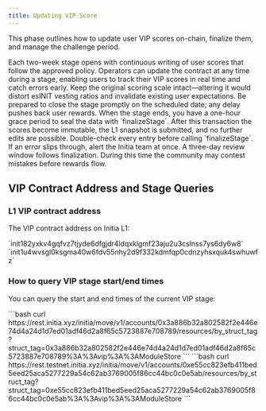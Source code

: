 ```yaml
---
title: Updating VIP Score
---
```


This phase outlines how to update user VIP scores on-chain, finalize them, and manage the challenge period.

<Steps>
  <Step title="Record VIP scores on-chain">
    Each two-week stage opens with continuous writing of user scores that follow the approved policy.  
    Operators can update the contract at any time during a stage, enabling users to track their VIP scores in real time and catch errors early.
    Keep the original scoring scale intact—altering it would distort esINIT vesting ratios and invalidate existing user expectations.  
    Be prepared to close the stage promptly on the scheduled date; any delay pushes back user rewards.
  </Step>
  <Step title="Finalize scores">
    When the stage ends, you have a one-hour grace period to seal the data with `finalizeStage`.  
    After this transaction the scores become immutable, the L1 snapshot is submitted, and no further edits are possible.  
    <Warning>
    Double-check every entry before calling `finalizeStage`.  
    If an error slips through, alert the Initia team at once.
    </Warning>
  </Step>
  <Step title="Challenge period">
    A three-day review window follows finalization.  
    During this time the community may contest mistakes before rewards flow.
  </Step>
</Steps>


## VIP Contract Address and Stage Queries

### L1 VIP contract address

The VIP contract address on Initia L1:

<Tabs>
  <Tab title="Mainnet">
    `init182yxkv4gqfvz7tjyde6dfgjdr4ldqxklgmf23aju2u3cslnss7ys6dy6w8`
  </Tab>
  <Tab title="Testnet">
    `init1u4wvsgl0ksgma40w6fdv55nhy2d9f332kdmfqp0cdnzyhsxquk4swhuwfz`
  </Tab>
</Tabs>

### How to query VIP stage start/end times

You can query the start and end times of the current VIP stage: 

<Tabs>
  <Tab title="Mainnet">
    ```bash
    curl https://rest.initia.xyz/initia/move/v1/accounts/0x3a886b32a802582f2e446e74d4a24d1d7ed01adf46d2a8f65c5723887e708789/resources/by_struct_tag?struct_tag=0x3a886b32a802582f2e446e74d4a24d1d7ed01adf46d2a8f65c5723887e708789%3A%3Avip%3A%3AModuleStore
    ```
  </Tab>
  <Tab title="Testnet">
    ```bash
    curl https://rest.testnet.initia.xyz/initia/move/v1/accounts/0xe55cc823efb411bed5eed25aca5277229a54c62ab3769005f86cc44bc0c0e5ab/resources/by_struct_tag?struct_tag=0xe55cc823efb411bed5eed25aca5277229a54c62ab3769005f86cc44bc0c0e5ab%3A%3Avip%3A%3AModuleStore
    ```
  </Tab>
</Tabs>